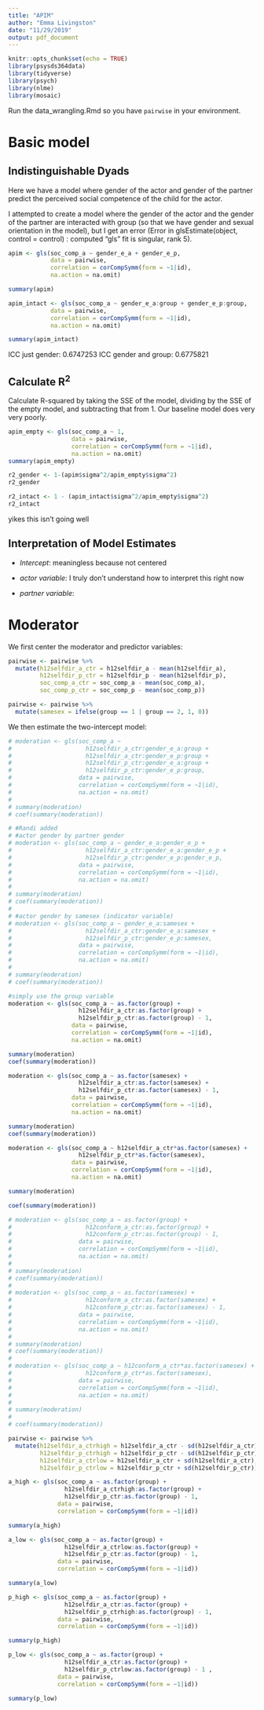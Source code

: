 ```yaml
---
title: "APIM"
author: "Emma Livingston"
date: "11/29/2019"
output: pdf_document
---
```


```r
knitr::opts_chunk$set(echo = TRUE)
library(psysds364data)
library(tidyverse)
library(psych)
library(nlme)
library(mosaic)

```

Run the data_wrangling.Rmd so you have `pairwise` in your environment.

# Basic model

## Indistinguishable Dyads

Here we have a model where gender of the actor and gender of the partner predict the perceived social competence of the child for the actor. 

I attempted to create a model where the gender of the actor and the gender of the partner are interacted with group (so that we have gender and sexual orientation in the model), but I get an error (Error in glsEstimate(object, control = control) : computed "gls" fit is singular, rank 5).

```r
apim <- gls(soc_comp_a ~ gender_e_a + gender_e_p,
            data = pairwise,
            correlation = corCompSymm(form = ~1|id),
            na.action = na.omit)

summary(apim)

apim_intact <- gls(soc_comp_a ~ gender_e_a:group + gender_e_p:group,
            data = pairwise,
            correlation = corCompSymm(form = ~1|id),
            na.action = na.omit)

summary(apim_intact)
```

ICC just gender: 0.6747253
ICC gender and group: 0.6775821

## Calculate R^2^

Calculate R-squared by taking the SSE of the model, dividing by the SSE of the empty model, and subtracting that from 1. Our baseline model does very very poorly. 

```r
apim_empty <- gls(soc_comp_a ~ 1,
                  data = pairwise,
                  correlation = corCompSymm(form = ~1|id),
                  na.action = na.omit)
summary(apim_empty)

r2_gender <- 1-(apim$sigma^2/apim_empty$sigma^2)
r2_gender
```

```r
r2_intact <- 1 - (apim_intact$sigma^2/apim_empty$sigma^2)
r2_intact
```
yikes this isn't going well

## Interpretation of Model Estimates

* *Intercept*: meaningless because not centered

* *actor variable*: I truly don't understand how to interpret this right now

* *partner variable*:
 

# Moderator 

We first center the moderator and predictor variables:

```r
pairwise <- pairwise %>%
  mutate(h12selfdir_a_ctr = h12selfdir_a - mean(h12selfdir_a),
         h12selfdir_p_ctr = h12selfdir_p - mean(h12selfdir_p),
         soc_comp_a_ctr = soc_comp_a - mean(soc_comp_a),
         soc_comp_p_ctr = soc_comp_p - mean(soc_comp_p))

pairwise <- pairwise %>%
  mutate(samesex = ifelse(group == 1 | group == 2, 1, 0))

```

We then estimate the two-intercept model:

```r
# moderation <- gls(soc_comp_a ~ 
#                     h12selfdir_a_ctr:gender_e_a:group +
#                     h12selfdir_a_ctr:gender_e_p:group +
#                     h12selfdir_p_ctr:gender_e_a:group +
#                     h12selfdir_p_ctr:gender_e_p:group,
#                   data = pairwise,
#                   correlation = corCompSymm(form = ~1|id),
#                   na.action = na.omit)
# 
# summary(moderation)
# coef(summary(moderation))

# #Randi added
# #actor gender by partner gender
# moderation <- gls(soc_comp_a ~ gender_e_a:gender_e_p +
#                     h12selfdir_a_ctr:gender_e_a:gender_e_p +
#                     h12selfdir_p_ctr:gender_e_p:gender_e_p,
#                   data = pairwise,
#                   correlation = corCompSymm(form = ~1|id),
#                   na.action = na.omit)
# 
# summary(moderation)
# coef(summary(moderation))
# 
# #actor gender by samesex (indicator variable)
# moderation <- gls(soc_comp_a ~ gender_e_a:samesex +
#                     h12selfdir_a_ctr:gender_e_a:samesex +
#                     h12selfdir_p_ctr:gender_e_p:samesex,
#                   data = pairwise,
#                   correlation = corCompSymm(form = ~1|id),
#                   na.action = na.omit)
# 
# summary(moderation)
# coef(summary(moderation))

#simply use the group variable
moderation <- gls(soc_comp_a ~ as.factor(group) +
                    h12selfdir_a_ctr:as.factor(group) +
                    h12selfdir_p_ctr:as.factor(group) - 1,
                  data = pairwise,
                  correlation = corCompSymm(form = ~1|id),
                  na.action = na.omit)

summary(moderation)
coef(summary(moderation))

moderation <- gls(soc_comp_a ~ as.factor(samesex) +
                    h12selfdir_a_ctr:as.factor(samesex) +
                    h12selfdir_p_ctr:as.factor(samesex) - 1,
                  data = pairwise,
                  correlation = corCompSymm(form = ~1|id),
                  na.action = na.omit)

summary(moderation)
coef(summary(moderation))

moderation <- gls(soc_comp_a ~ h12selfdir_a_ctr*as.factor(samesex) +
                    h12selfdir_p_ctr*as.factor(samesex),
                  data = pairwise,
                  correlation = corCompSymm(form = ~1|id),
                  na.action = na.omit)

summary(moderation)

coef(summary(moderation))
```

```r
# moderation <- gls(soc_comp_a ~ as.factor(group) +
#                     h12conform_a_ctr:as.factor(group) +
#                     h12conform_p_ctr:as.factor(group) - 1,
#                   data = pairwise,
#                   correlation = corCompSymm(form = ~1|id),
#                   na.action = na.omit)
# 
# summary(moderation)
# coef(summary(moderation))
# 
# moderation <- gls(soc_comp_a ~ as.factor(samesex) +
#                     h12conform_a_ctr:as.factor(samesex) +
#                     h12conform_p_ctr:as.factor(samesex) - 1,
#                   data = pairwise,
#                   correlation = corCompSymm(form = ~1|id),
#                   na.action = na.omit)
# 
# summary(moderation)
# coef(summary(moderation))
# 
# moderation <- gls(soc_comp_a ~ h12conform_a_ctr*as.factor(samesex) +
#                     h12conform_p_ctr*as.factor(samesex),
#                   data = pairwise,
#                   correlation = corCompSymm(form = ~1|id),
#                   na.action = na.omit)
# 
# summary(moderation)
# 
# coef(summary(moderation))
```


```r
pairwise <- pairwise %>%
  mutate(h12selfdir_a_ctrhigh = h12selfdir_a_ctr - sd(h12selfdir_a_ctr),
         h12selfdir_p_ctrhigh = h12selfdir_p_ctr - sd(h12selfdir_p_ctr),
         h12selfdir_a_ctrlow = h12selfdir_a_ctr + sd(h12selfdir_a_ctr),
         h12selfdir_p_ctrlow = h12selfdir_p_ctr + sd(h12selfdir_p_ctr))

```

```r
a_high <- gls(soc_comp_a ~ as.factor(group) +
                h12selfdir_a_ctrhigh:as.factor(group) +
                h12selfdir_p_ctr:as.factor(group) - 1,
              data = pairwise,
              correlation = corCompSymm(form = ~1|id))

summary(a_high)

a_low <- gls(soc_comp_a ~ as.factor(group) +
                h12selfdir_a_ctrlow:as.factor(group) +
                h12selfdir_p_ctr:as.factor(group) - 1,
              data = pairwise,
              correlation = corCompSymm(form = ~1|id))

summary(a_low)

p_high <- gls(soc_comp_a ~ as.factor(group) +
                h12selfdir_a_ctr:as.factor(group) +
                h12selfdir_p_ctrhigh:as.factor(group) - 1,
              data = pairwise,
              correlation = corCompSymm(form = ~1|id))

summary(p_high)

p_low <- gls(soc_comp_a ~ as.factor(group) +
                h12selfdir_a_ctr:as.factor(group) +
                h12selfdir_p_ctrlow:as.factor(group) - 1 ,
              data = pairwise,
              correlation = corCompSymm(form = ~1|id))

summary(p_low)
```

